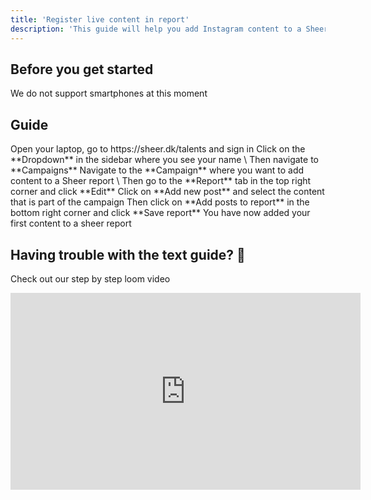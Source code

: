 ```yaml
---
title: 'Register live content in report'
description: 'This guide will help you add Instagram content to a Sheer report'
---
```


## Before you get started
<Note>We do not support smartphones at this moment</Note>

## Guide

<Steps>
  <Step title="Step One">
    Open your laptop, go to https://sheer.dk/talents and sign in
  </Step>
  <Step title="Step Two ">
    Click on the **Dropdown** in the sidebar where you see your name \
    Then navigate to **Campaigns**
  </Step>
  <Step title="Step Three">
    Navigate to the **Campaign** where you want to add content to a Sheer report \
    Then go to the **Report** tab in the top right corner and click **Edit**
  </Step>
  <Step title="Step Four">
    Click on **Add new post** and select the content that is part of the campaign
    Then click on **Add posts to report** in the bottom right corner and click **Save report**
  </Step>
  <Step title="Well done! 🎉🎉🎉">
    You have now added your first content to a sheer report
  </Step>
</Steps>

## Having trouble with the text guide? 🥴
Check out our step by step loom video

<Frame>
  <iframe
    width="560"
    height="315"
    src="https://www.loom.com/embed/70caf31ed906448380aa31da67a92a9b?sid=0e8eeb8d-65f3-4d85-a5ae-bef795e6abe4"
    title="YouTube video player"
    frameborder="0"
    allow="accelerometer; autoplay; clipboard-write; encrypted-media; gyroscope; picture-in-picture"
    allowfullscreen
  ></iframe>
</Frame>